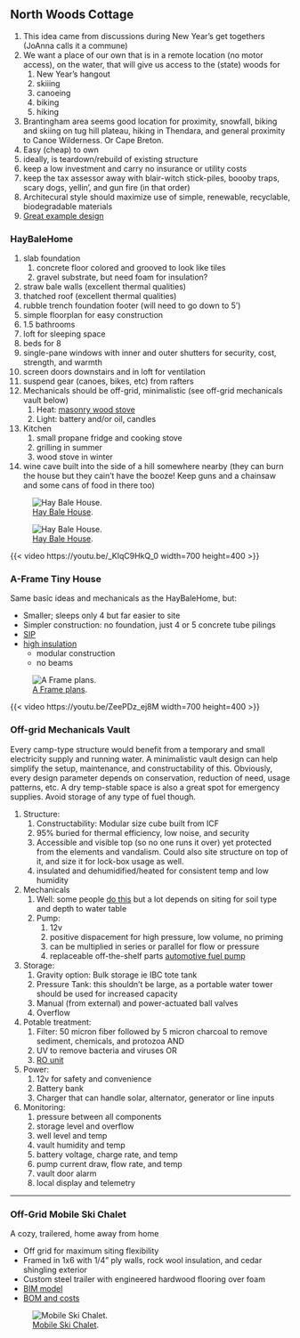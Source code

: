 
##  North Woods Cottage 
1. This idea came from discussions during New Year's get togethers (JoAnna calls it a commune)
1. We want a place of our own that is in a remote location (no motor access), on the water, that will give us access to the (state) woods for
    1. New Year's hangout
    1. skiiing
    1. canoeing
    1. biking
    1. hiking
1. Brantingham area seems good location for proximity, snowfall, biking and skiing on tug hill plateau, hiking in Thendara, and general proximity to Canoe Wilderness. Or Cape Breton.
1. Easy (cheap) to own
1. ideally, is teardown/rebuild of existing structure
1. keep a low investment and carry no insurance or utility costs
1. keep the tax assessor away with blair-witch stick-piles, boooby traps, scary dogs, yellin', and gun fire (in that order)
1. Architecural style should maximize use of simple, renewable, recyclable, biodegradable materials
1. [Great example design](https://youtu.be/MsDTfWLLv3Y)


###  HayBaleHome 
1. slab foundation
    1. concrete floor colored and grooved to look like tiles
    1. gravel substrate, but need foam for insulation?
1. straw bale walls (excellent thermal qualities)
1. thatched roof (excellent thermal qualities)
1. rubble trench foundation footer (will need to go down to 5')
1. simple floorplan for easy construction
1. 1.5 bathrooms
1. loft for sleeping space
1. beds for 8
1. single-pane windows with inner and outer shutters for security, cost, strength, and warmth
1. screen doors downstairs and in loft for ventilation
1. suspend gear (canoes, bikes, etc) from rafters
1. Mechanicals should be off-grid, minimalistic (see off-grid mechanicals vault below)
    1. Heat: [masonry wood stove](https://www.youtube.com/watch?v=HJNRXpHnxag)
    1. Light: battery and/or oil, candles
1. Kitchen
    1. small propane fridge and cooking stove
    1. grilling in summer
    1. wood stove in winter
1. wine cave built into the side of a hill somewhere nearby (they can burn the house but they cain't have the booze! Keep guns and a chainsaw and some cans of food in there too)

![ [Hay Bale House](https://raw.githubusercontent.com/csomerlot/csomerlot.github.io/master/HappyHippieLifestyle/cottage.png).](./HappyHippieLifestyle/cottage)

![ [Hay Bale House](https://raw.githubusercontent.com/csomerlot/csomerlot.github.io/master/HappyHippieLifestyle/cottage_4w.png).](./HappyHippieLifestyle/cottage_4vw)

{{< video https://youtu.be/_KIqC9HkQ_0 width=700 height=400 >}}

###  A-Frame Tiny House 

Same basic ideas and mechanicals as the HayBaleHome, but:

* Smaller; sleeps only 4 but far easier to site
* Simpler construction: no foundation, just 4 or 5 concrete tube pilings
* [SIP](https://www.sips.org/about/what-are-sips)
* [high insulation](http://www.coloradoenergy.org/procorner/stuff/r-values.htm)
    * modular construction
    * no beams

![ [A Frame plans](./HappyHippieLifestyle/A Frame Half Loft.png).](./HappyHippieLifestyle/AFrameHalfLoft.png)

{{< video https://youtu.be/ZeePDz_ej8M width=700 height=400 >}}


###  Off-grid Mechanicals Vault 
Every camp-type structure would benefit from a temporary and small electricity supply and running water. A 
minimalistic vault design can help simplify the setup, maintenance, and constructability of this. Obviously, 
every design parameter depends on conservation, reduction of need, usage patterns, etc. A dry temp-stable space 
is also a great spot for emergency supplies. Avoid storage of any type of fuel though.

1. Structure:
    1. Constructability: Modular size cube built from ICF
    1. 95% buried for thermal efficiency, low noise, and security
    1. Accessible and visible top (so no one runs it over) yet protected from the elements and vandalism. Could also site structure on top of it, and size it 
    for lock-box usage as well.
    1. insulated and dehumidified/heated for consistent temp and low humidity
1. Mechanicals
    1. Well: some people [do this](https://www.drillyourownwell.com/) but a lot depends on siting for soil type and depth to water table
    1. Pump:  
        1. 12v
        1. positive dispacement for high pressure, low volume, no priming
        1. can be multiplied in series or parallel for flow or pressure
        1. replaceable off-the-shelf parts [automotive fuel pump](https://www.amazon.com/OSIAS-Universal-Replacement-VOLKSWAGEN-0580464070/dp/B073TY5VBV/ref=asc_df_B073TY5VBV/)
1. Storage:
    1. Gravity option: Bulk storage ie IBC tote tank
    1. Pressure Tank: this shouldn't be large, as a portable water tower should be used for increased capacity
    1. Manual (from external) and power-actuated ball valves
    1. Overflow
1. Potable treatment:
    1. Filter: 50 micron fiber followed by 5 micron charcoal to remove sediment, chemicals, and protozoa AND
    1. UV to remove bacteria and viruses OR
    1. [RO unit](https://www.amazon.com/Alberts-Filter-Membrane-Replacement-Connector/dp/B07H2ZCFFR/ref=sr_1_17_sspa)
1. Power:
    1. 12v for safety and convenience
    1. Battery bank
    1. Charger that can handle solar, alternator, generator or line inputs
1. Monitoring:
    1. pressure between all components
    1. storage level and overflow
    1. well level and temp
    1. vault humidity and temp
    1. battery voltage, charge rate, and temp
    1. pump current draw, flow rate, and temp
    1. vault door alarm
    1. local display and telemetry
    

---

###  Off-Grid Mobile Ski Chalet 
A cozy, trailered, home away from home

* Off grid for maximum siting flexibility
* Framed in 1x6 with 1/4" ply walls, rock wool insulation, and cedar shingling exterior
* Custom steel trailer with engineered hardwood flooring over foam
* [BIM model](https://a360.co/3I3GbV9)
* [BOM and costs](https://docs.google.com/spreadsheets/d/1ZGdyqQvb-uPeDFhHy7mNM82vWml4nQ6JEDqOIUkit6Y/edit?usp=sharing)

![ [Mobile Ski Chalet](https://raw.githubusercontent.com/csomerlot/csomerlot.github.io/master/HappyHippieLifestyle/TinyHousePlans.pdf).](./HappyHippieLifestyle/Tiny_House_Drawing_v3)

